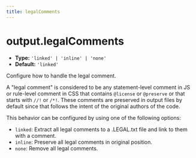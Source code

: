 ```yaml
---
title: legalComments
---
```


# output.legalComments

- **Type:** `'linked' | 'inline' | 'none'`
- **Default:** `'linked'`

Configure how to handle the legal comment.

A "legal comment" is considered to be any statement-level comment in JS or rule-level comment in CSS that contains `@license` or `@preserve` or that starts with `//!` or `/*!`. These comments are preserved in output files by default since that follows the intent of the original authors of the code.

This behavior can be configured by using one of the following options:

- `linked`: Extract all legal comments to a .LEGAL.txt file and link to them with a comment.
- `inline`: Preserve all legal comments in original position.
- `none`: Remove all legal comments.


<RsbuildConfig configName="output.legalComments" />
